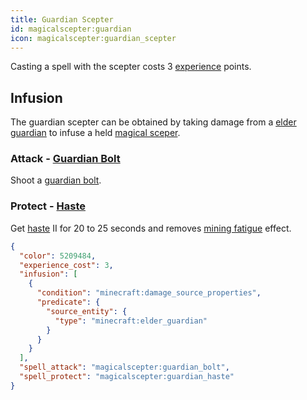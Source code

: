```yaml
---
title: Guardian Scepter
id: magicalscepter:guardian
icon: magicalscepter:guardian_scepter
---
```


Casting a spell with the scepter costs 3 [experience](https://minecraft.wiki/w/Experience) points.

## Infusion
The guardian scepter can be obtained by taking damage from a [elder guardian](https://minecraft.wiki/w/Elder_Guardian) to infuse a held [magical sceper](../items/magical_scepter).

### Attack - [Guardian Bolt](../spells/spells#guardian_bolt)
Shoot a [guardian bolt](../entities/guardian_bolt).

### Protect - [Haste](../spells/spells#haste)
Get [haste](https://minecraft.wiki/w/Haste) II for 20 to 25 seconds and removes [mining fatigue](https://minecraft.wiki/w/Mining_Fatigue) effect.

```json
{
  "color": 5209484,
  "experience_cost": 3,
  "infusion": [
    {
      "condition": "minecraft:damage_source_properties",
      "predicate": {
        "source_entity": {
          "type": "minecraft:elder_guardian"
        }
      }
    }
  ],
  "spell_attack": "magicalscepter:guardian_bolt",
  "spell_protect": "magicalscepter:guardian_haste"
}
```